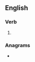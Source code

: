==English==

===Verb===
{{head|en|verb form}}

# {{present participle of|en|cascade|nocat=1}}

===Anagrams===
* {{anagrams|en|a=aaccdgins|saccading}}